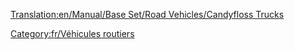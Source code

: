 [[Translation:en/Manual/Base Set/Road Vehicles/Candyfloss Trucks]]

{{fr/Vehicule routier|nom      = Camion de barbe à papa MightyMover
  |img      =en/CandyflossTruck.png|prix     = 4 797£ (9 594$)
  |vitesse  = 48 km/h (30 mph)
  |annualite= 421£ (842$)
  |design   = 1935
  |vie      = 15
  |capacite = 17 tonnes de [[fr/Manual/Base Set/Cargos/Barbe à papa|barbe à papa]]
}}
{{fr/Vehicule routier|nom      = Camion de barbe à papa Powernaught
  |img      =en/CandyflossTruck.png|prix     = 6 027£ (12 054$)
  |vitesse  = 88 km/h (55 mph)
  |annualite= 787£ (1 574$)
  |design   = 1976
  |vie      = 15
  |capacite = 19 tonnes de [[fr/Manual/Base Set/Cargos/Barbe à papa|barbe à papa]]
}}
{{fr/Vehicule routier|nom      = Camion de barbe à papa Wizzowow
  |img      =en/CandyflossTruck.png|prix     = 6 437£ (12 874$)
  |vitesse  = 112 km/h (70 mph)
  |annualite= 1 125£ (2 250$)
  |design   = 2013
  |vie      = 15
  |capacite = 22 tonnes de [[fr/Manual/Base Set/Cargos/Barbe à papa|barbe à papa]]
}}
[[Category:fr/Véhicules routiers]]